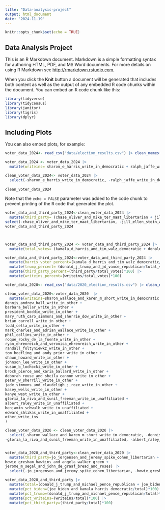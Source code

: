 ```yaml
---
title: "Data-analysis-project"
output: html_document
date: "2024-11-19"
---
```


```r
knitr::opts_chunk$set(echo = TRUE)
```

## Data Analysis Project

This is an R Markdown document. Markdown is a simple formatting syntax for authoring HTML, PDF, and MS Word documents. For more details on using R Markdown see <http://rmarkdown.rstudio.com>.

When you click the **Knit** button a document will be generated that includes both content as well as the output of any embedded R code chunks within the document. You can embed an R code chunk like this:

```r
library(tidyverse)
library(tidycensus)
library(janitor)
library(tigris)
library(dplyr)

```

## Including Plots

You can also embed plots, for example:

```r
voter_data_2024<- read_csv("data/election_results.csv") |> clean_names()

voter_data_2024 <- voter_data_2024 |>
  mutate(writeins= sharon_e_harris_write_in_democratic + ralph_jaffe_write_in_democratic + paij_boring_and_jaimey_rutschman_write_in_republican + sethatina_newman_write_in_republican + carol_asher_write_in_other_candidates + jokie_beckett_jr_write_in_other_candidates + claudia_de_la_cruz_and_karina_garcia_write_in_other_candidates + john_r_gibb_jr_write_in_other_candidates + joseph_kishore_write_in_other_candidates + william_p_stodden_write_in_other_candidates + shiva_ayyadurai_and_crystal_ellis_write_in_unaffiliated + president_r_boddie_write_in_unaffiliated + theo_brown_sr_write_in_unaffiliated + susan_maude_buchser_write_in_unaffiliated + john_cheng_and_wayne_waligorski_write_in_unaffiliated + cherunda_fox_write_in_unaffiliated + garry_hubbard_and_elizabeth_seymour_write_in_unaffiliated + shondra_irving_write_in_unaffiliated + douglas_jenkins_write_in_unaffiliated + brian_larry_kienitz_write_in_unaffiliated + richard_mayers_write_in_unaffiliated + andre_ramon_mc_neil_sr_write_in_unaffiliated + future_madam_potus_and_jessica_kennedy_write_in_unaffiliated + benjamin_l_schwalb_write_in_unaffiliated + peter_sonski_write_in_unaffiliated + lester_h_waller_jr_write_in_unaffiliated + cornel_west_and_melina_abdullah_write_in_unaffiliated + michael_yost_write_in_unaffiliated + other_write_ins)

clean_voter_data_2024<- voter_data_2024 |>
  select(-sharon_e_harris_write_in_democratic, -ralph_jaffe_write_in_democratic, -paij_boring_and_jaimey_rutschman_write_in_republican, -sethatina_newman_write_in_republican, -carol_asher_write_in_other_candidates, -jokie_beckett_jr_write_in_other_candidates, -claudia_de_la_cruz_and_karina_garcia_write_in_other_candidates, -john_r_gibb_jr_write_in_other_candidates, -joseph_kishore_write_in_other_candidates, -william_p_stodden_write_in_other_candidates, -shiva_ayyadurai_and_crystal_ellis_write_in_unaffiliated, -president_r_boddie_write_in_unaffiliated, -theo_brown_sr_write_in_unaffiliated, -susan_maude_buchser_write_in_unaffiliated, -john_cheng_and_wayne_waligorski_write_in_unaffiliated, -cherunda_fox_write_in_unaffiliated, -garry_hubbard_and_elizabeth_seymour_write_in_unaffiliated, -shondra_irving_write_in_unaffiliated, -douglas_jenkins_write_in_unaffiliated, -brian_larry_kienitz_write_in_unaffiliated, -richard_mayers_write_in_unaffiliated, -andre_ramon_mc_neil_sr_write_in_unaffiliated, -future_madam_potus_and_jessica_kennedy_write_in_unaffiliated, -benjamin_l_schwalb_write_in_unaffiliated, -peter_sonski_write_in_unaffiliated, -lester_h_waller_jr_write_in_unaffiliated, -cornel_west_and_melina_abdullah_write_in_unaffiliated, -michael_yost_write_in_unaffiliated, -other_write_ins)
  
clean_voter_data_2024
```

Note that the `echo = FALSE` parameter was added to the code chunk to prevent printing of the R code that generated the plot.

```r
voter_data_and_third_party_2024<-clean_voter_data_2024 |>
  mutate(third_party= (chase_oliver_and_mike_ter_maat_libertarian + jill_ellen_stein_and_rudolph_ware_green + robert_f_kennedy_jr_and_nicole_shanahan_unaffiliated)) |>
select(-chase_oliver_and_mike_ter_maat_libertarian, -jill_ellen_stein_and_rudolph_ware_green, -robert_f_kennedy_jr_and_nicole_shanahan_unaffiliated)
voter_data_and_third_party_2024

  

```

```r
voter_data_and_third_party_2024 <- voter_data_and_third_party_2024 |>
  mutate(total_votes= (kamala_d_harris_and_tim_walz_democratic + donald_j_trump_and_jd_vance_republican + writeins + third_party))

voter_data_and_third_party_2024<-voter_data_and_third_party_2024 |>
  mutate(harris_voter_percent=(kamala_d_harris_and_tim_walz_democratic/total_votes)*100) |>
  mutate(trump_percent= (donald_j_trump_and_jd_vance_republican/total_votes)*100) |>
  mutate(third_party_percent=(third_party/total_votes)*100) |>
  mutate(writeins_percent=(writeins/total_votes)*100)

```

```r
voter_data_2020<- read_csv("data/2020_election_results.csv") |> clean_names()

clean_voter_data_2020<-voter_data_2020  |>
  mutate(writeins=sharon_wallace_and_karen_m_short_write_in_democratic +
dennis_andrew_ball_write_in_other +
barbara_bellar_write_in_other +
president_boddie_write_in_other +
mary_ruth_caro_simmons_and_sherrie_dow_write_in_other +
brian_carroll_write_in_other +
todd_cella_write_in_other +
mark_charles_and_adrian_wallace_write_in_other +
phil_collins_write_in_other +
roque_rocky_de_la_fuente_write_in_other +
ryan_ehrenreich_and_veronica_ehrenreich_write_in_other +
randall_foltyniewkz_write_in_other +
tom_hoefling_and_andy_prior_write_in_other +
shawn_howard_write_in_other +
johnson_lee_write_in_other +
susan_b_lochocki_write_in_other +
brock_pierce_and_karia_ballard_write_in_other +
deborah_rouse_and_sheila_cannon_write_in_other +
peter_w_sherrill_write_in_other +
jade_simmons_and_claudeligh_j_roze_write_in_other +
kasey_wells_write_in_other +
kanye_west_write_in_other +
gloria_la_riva_and_sunil_freeman_write_in_unaffiliated +
albert_raley_write_in_unaffiliated +
benjamin_schwalb_write_in_unaffiliated +
edward_shlikas_write_in_unaffiliated +
other_write_ins
)

clean_voter_data_2020 <- clean_voter_data_2020 |>
  select(-sharon_wallace_and_karen_m_short_write_in_democratic, -dennis_andrew_ball_write_in_other, -barbara_bellar_write_in_other, -president_boddie_write_in_other, -mary_ruth_caro_simmons_and_sherrie_dow_write_in_other, -brian_carroll_write_in_other, -todd_cella_write_in_other, -mark_charles_and_adrian_wallace_write_in_other, -phil_collins_write_in_other, -roque_rocky_de_la_fuente_write_in_other, -ryan_ehrenreich_and_veronica_ehrenreich_write_in_other, -randall_foltyniewkz_write_in_other, -tom_hoefling_and_andy_prior_write_in_other, -shawn_howard_write_in_other, -johnson_lee_write_in_other, -susan_b_lochocki_write_in_other, -brock_pierce_and_karia_ballard_write_in_other, -deborah_rouse_and_sheila_cannon_write_in_other, -peter_w_sherrill_write_in_other,-jade_simmons_and_claudeligh_j_roze_write_in_other, -kasey_wells_write_in_other, -kanye_west_write_in_other,
-gloria_la_riva_and_sunil_freeman_write_in_unaffiliated, -albert_raley_write_in_unaffiliated, -benjamin_schwalb_write_in_unaffiliated, -edward_shlikas_write_in_unaffiliated, -other_write_ins)


voter_data_2020_and_third_party<-clean_voter_data_2020 |>
  mutate(third_party=jo_jorgensen_and_jeremy_spike_cohen_libertarian +
howie_gresham_hawkins_and_angela_walker_green +
jerome_m_segal_and_john_de_graaf_bread_and_roses) |>
  select(-jo_jorgensen_and_jeremy_spike_cohen_libertarian, -howie_gresham_hawkins_and_angela_walker_green, -jerome_m_segal_and_john_de_graaf_bread_and_roses)

```

```r
voter_data_2020_and_third_party |>
  mutate(total=(donald_j_trump_and_michael_pence_republican + joe_biden_and_kamala_harris_democratic + third_party+writeins)) |>
  mutate(pct_biden=(joe_biden_and_kamala_harris_democratic/total)*100) |>
  mutate(pct_trump=(donald_j_trump_and_michael_pence_republican/total)*100) |>
  mutate(pct_writeins=(writeins/total)*100) |>
  mutate(pct_third_party=(third_party/total)*100)

```

```r

```
